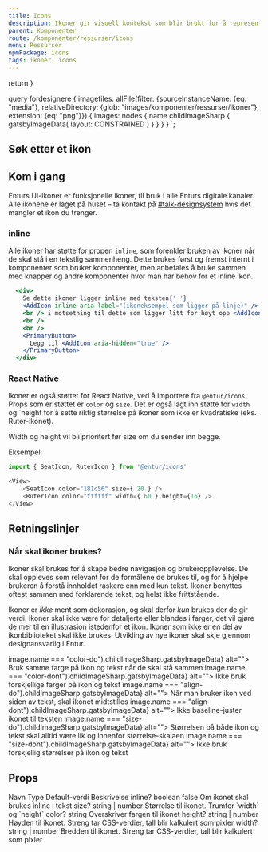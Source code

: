 ```yaml
---
title: Icons
description: Ikoner gir visuell kontekst som blir brukt for å representere handlinger og forbedrer brukervennligheten.
parent: Komponenter
route: /komponenter/ressurser/icons
menu: Ressurser
npmPackage: icons
tags: ikoner, icons
---
```



  return <SEO title={props.pageContext.frontmatter.title} description={props.pageContext.frontmatter.description} pathname={props.pageContext.frontmatter.route} />
}

query fordesignere {
  imagefiles: allFile(filter: {sourceInstanceName: {eq: "media"}, relativeDirectory: {glob: "images/komponenter/ressurser/ikoner"}, extension: {eq: "png"}}) {
    images: nodes {
      name
      childImageSharp {
         gatsbyImageData(
          layout: CONSTRAINED
        )
      }
    }
  }
}
`;

<PageHeader />

## Søk etter et ikon

<IconList icons={icons} />

## Kom i gang

Enturs UI-ikoner er funksjonelle ikoner, til bruk i alle Enturs digitale kanaler. Alle ikonene er laget på huset – ta kontakt
på [#talk-designsystem](https://entur.slack.com/archives/C899QSPB7) hvis det mangler et ikon du trenger.

### inline

Alle ikoner har støtte for propen `inline`, som forenkler bruken av ikoner når de skal stå i en tekstlig sammenheng.
Dette brukes først og fremst internt i komponenter som bruker komponenter, men anbefales å bruke sammen med knapper og andre komponenter hvor man har behov for et inline ikon.

```jsx
  <div>
    Se dette ikoner ligger inline med teksten{' '}
    <AddIcon inline aria-label="(ikoneksempel som ligger på linje)" />
    <br /> i motsetning til dette som ligger litt for høyt opp <AddIcon aria-label="(ikoneksempel som ligger litt for høyt)" />
    <br />
    <br />
    <PrimaryButton>
      Legg til <AddIcon aria-hidden="true" />
    </PrimaryButton>
  </div>
```

### React Native

Ikoner er også støttet for React Native, ved å importere fra `@entur/icons`. Props som er støttet er `color` og `size`.
Det er også lagt inn støtte for `width` og `height for å sette riktig størrelse på ikoner som ikke er kvadratiske (eks. Ruter-ikonet).

Width og height vil bli prioritert før size om du sender inn begge.

Eksempel:

```js
import { SeatIcon, RuterIcon } from '@entur/icons'

<View>
    <SeatIcon color="181c56" size={ 20 } />
    <RuterIcon color="ffffff" width={ 60 } height={16} />
</View>
```

## Retningslinjer

### Når skal ikoner brukes?

Ikoner skal brukes for å skape bedre navigasjon og brukeropplevelse. De skal oppleves som relevant for de formålene de brukes til, og for å hjelpe brukeren å forstå innholdet raskere enn med kun tekst. Ikoner benyttes oftest sammen med forklarende tekst, og helst ikke frittstående.

Ikoner er _ikke_ ment som dekorasjon, og skal derfor _kun_ brukes der de gir verdi. Ikoner skal ikke være for detaljerte eller blandes i farger, det vil gjøre de mer til en illustrasjon istedenfor et ikon. Ikoner som ikke er en del av ikonbiblioteket skal ikke brukes. Utvikling av nye ikoner skal skje gjennom designansvarlig i Entur.

<DoDontGroup>
  <DoDontCard variant="success" imgSource={props.data.imagefiles.images.find(image => image.name === "color-do").childImageSharp.gatsbyImageData} alt="">
    Bruk samme farge på ikon og tekst når de skal stå sammen
  </DoDontCard>
  <DoDontCard variant="negative" imgSource={props.data.imagefiles.images.find(image => image.name === "color-dont").childImageSharp.gatsbyImageData} alt="">
    Ikke bruk forskjellige farger på ikon og tekst
  </DoDontCard>
</DoDontGroup>
<DoDontGroup>
  <DoDontCard variant="success" imgSource={props.data.imagefiles.images.find(image => image.name === "align-do").childImageSharp.gatsbyImageData} alt="">
    Når man bruker ikon ved siden av tekst, skal ikonet midtstilles
  </DoDontCard>
  <DoDontCard variant="negative" imgSource={props.data.imagefiles.images.find(image => image.name === "align-dont").childImageSharp.gatsbyImageData} alt="">
    Ikke baseline-juster ikonet til teksten
  </DoDontCard>
</DoDontGroup>
<DoDontGroup>
  <DoDontCard variant="success" imgSource={props.data.imagefiles.images.find(image => image.name === "size-do").childImageSharp.gatsbyImageData} alt="">
    Størrelsen på både ikon og tekst skal alltid være lik og innenfor
    størrelse-skalaen
  </DoDontCard>
  <DoDontCard variant="negative" imgSource={props.data.imagefiles.images.find(image => image.name === "size-dont").childImageSharp.gatsbyImageData} alt="">
    Ikke bruk forskjellig størrelser på ikon og tekst
  </DoDontCard>
</DoDontGroup>

## Props

  <Table>
    <TableHead>
      <TableRow>
        <HeaderCell>Navn</HeaderCell>
        <HeaderCell>Type</HeaderCell>
        <HeaderCell>Default-verdi</HeaderCell>
        <HeaderCell>Beskrivelse</HeaderCell>
      </TableRow>
    </TableHead>
    <TableBody>
      <TableRow>
        <DataCell>
          <CodeText>inline?</CodeText>
        </DataCell>
        <DataCell>
          <CodeText>boolean</CodeText>
        </DataCell>
        <DataCell>
          <CodeText>false</CodeText>
        </DataCell>
        <DataCell>Om ikonet skal brukes inline i tekst</DataCell>
      </TableRow>
      <TableRow>
        <DataCell>
          <CodeText>size?</CodeText>
        </DataCell>
        <DataCell>
          <CodeText>string | number</CodeText>
        </DataCell>
        <DataCell></DataCell>
        <DataCell>Størrelse til ikonet. Trumfer `width` og `height`</DataCell>
      </TableRow>
      <TableRow>
        <DataCell>
          <CodeText>color?</CodeText>
        </DataCell>
        <DataCell>
          <CodeText>string</CodeText>
        </DataCell>
        <DataCell></DataCell>
        <DataCell>Overskriver fargen til ikonet</DataCell>
      </TableRow>
      <TableRow>
        <DataCell>
          <CodeText>height?</CodeText>
        </DataCell>
        <DataCell>
          <CodeText>string | number</CodeText>
        </DataCell>
        <DataCell></DataCell>
        <DataCell>
          Høyden til ikonet. Streng tar CSS-verdier, tall blir kalkulert som
          pixler
        </DataCell>
      </TableRow>
      <TableRow>
        <DataCell>
          <CodeText>width?</CodeText>
        </DataCell>
        <DataCell>
          <CodeText>string | number</CodeText>
        </DataCell>
        <DataCell></DataCell>
        <DataCell>
          Bredden til ikonet. Streng tar CSS-verdier, tall blir kalkulert som
          pixler
        </DataCell>
      </TableRow>
    </TableBody>
  </Table>
